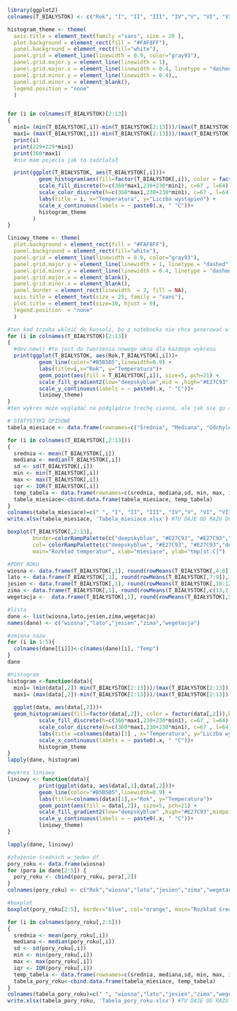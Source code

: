 ```r
library(ggplot2)
colnames(T_BIAŁYSTOK) <- c("Rok", "I", "II", "III", "IV","V", "VI", "VII", "VIII", "IX", "X", "XI", "XII" )

```


```r
histogram_theme <- theme(
  axis.title = element_text(family ="sans", size = 20 ),
  plot.background = element_rect(fill = "#FAF8FF"),
  panel.background = element_rect(fill="white"),
  panel.grid = element_line(linewidth = 0.9, color="gray93"),
  panel.grid.major.y = element_line(linewidth = 1),
  panel.grid.major.x = element_line(linewidth = 0.4, linetype = "dashed"),
  panel.grid.minor.y = element_line(linewidth = 0.4),,
  panel.grid.minor.x = element_blank(),
  legend.position = "none"
  )


for (i in colnames(T_BIAŁYSTOK)[2:13])
{
  min1= (min(T_BIAŁYSTOK[,i])-min(T_BIAŁYSTOK[2:13]))/(max(T_BIAŁYSTOK[2:13]) - min(T_BIAŁYSTOK[2:13]))
  max1= (max(T_BIAŁYSTOK[,i])-min(T_BIAŁYSTOK[2:13]))/(max(T_BIAŁYSTOK[2:13]) - min(T_BIAŁYSTOK[2:13]))
  print(i)
  print(229+229*min1)
  print(360*max1)
  #nie mam pojecia jak to zadziałał

  print(ggplot(T_BIAŁYSTOK, aes(T_BIAŁYSTOK[,i]))+
          geom_histogram(aes(fill=factor(T_BIAŁYSTOK[,i]), color = factor(T_BIAŁYSTOK[,i])),bins = 8) +
          scale_fill_discrete(h=c(360*max1,230+230*min1), c=67 , l=64) +
          scale_color_discrete(h=c(360*max1,230+230*min1), c=67 , l=64)+
          labs(title = i, x="Temperatura", y="Liczba wystąpień") +
          scale_x_continuous(labels = ~ paste0(.x, " °C"))+
          histogram_theme
        )
}
```


```r

liniowy_theme <- theme(
  plot.background = element_rect(fill = "#FAF8FF"),
  panel.background = element_rect(fill="white"),
  panel.grid = element_line(linewidth = 0.9, color="gray93"),
  panel.grid.major.y = element_line(linewidth = 1, linetype = "dashed"),
  panel.grid.minor.y = element_line(linewidth = 0.4, linetype = "dashed"),
  panel.grid.major.x = element_blank(),
  panel.grid.minor.x = element_blank(),
  panel.border = element_rect(linewidth  = 2, fill = NA),
  axis.title = element_text(size = 25, family = "sans"),
  plot.title = element_text(size=30, hjust = 0),
  legend.position  = "none"
  )

#ten kod trzeba wkleić do konsoli, bo z notebooka nie chce generować w oknie
for (i in colnames(T_BIAŁYSTOK)[2:13])
{
  #dev.new() #to jest do tworzenia nowego okna dla każdego wykresu
  print(ggplot(T_BIAŁYSTOK, aes(Rok,T_BIAŁYSTOK[,i]))+ 
          geom_line(color="#B5B5B5",linewidth=0.9) + 
          labs(title=i,x="Rok", y="Temperatura")+ 
          geom_point(aes(fill = T_BIAŁYSTOK[,i]), size=5, pch=21) +
          scale_fill_gradient2(low="deepskyblue",mid = ,high="#E27C93",midpoint = 7,limits=c(min(T_BIAŁYSTOK[2:13]),max(T_BIAŁYSTOK[2:13]))) + 
          scale_y_continuous(labels = ~ paste0(.x, " °C"))+
          liniowy_theme)
}
#ten wykres może wyglądać na podglądzie trochę ciasno, ale jak się go otworzy w pełnym oknie to jest dobrze
```


```r
# STATYSTYKI OPISOWE
tabela_miesiace <- data.frame(rownames=c("Średnia", "Mediana", "Odchylenie Standardowe", "Minimum", "Maximum", "Rozstęp miedzykwartylowy"))

for (i in colnames(T_BIAŁYSTOK[,2:13]))
{
  srednia <- mean(T_BIAŁYSTOK[,i])
  mediana <- median(T_BIAŁYSTOK[,i])
  sd <- sd(T_BIAŁYSTOK[,i])
  min <- min(T_BIAŁYSTOK[,i])
  max <- max(T_BIAŁYSTOK[,i])
  iqr <- IQR(T_BIAŁYSTOK[,i])
  temp_tabela <- data.frame(rownames=c(srednia, mediana,sd, min, max, iqr))
  tabela_miesiace<-cbind.data.frame(tabela_miesiace, temp_tabela)
}
colnames(tabela_miesiace)=c(" ", "I", "II", "III", "IV","V", "VI", "VII", "VIII", "IX", "X", "XI", "XII" )
write.xlsx(tabela_miesiace, 'Tabela_miesiace.xlsx') #TU DAJE OD RAZU DO WORKING DIRECTORY


```

```r
boxplot(T_BIAŁYSTOK[,2:13], 
        border=colorRampPalette(c("deepskyblue", "#E27C93", "#E27C93","deepskyblue"))( 12), 
        col= colorRampPalette(c("deepskyblue", "#E27C93", "#E27C93","deepskyblue"))( 12), 
        main="Rozkład temperatur", xlab="miesiące", ylab="tmp[st.C]")

```

```r
#PORY ROKU
wiosna <- data.frame(T_BIAŁYSTOK[,1], round(rowMeans(T_BIAŁYSTOK[,4:6]),3))
lato <- data.frame(T_BIAŁYSTOK[,1], round(rowMeans(T_BIAŁYSTOK[,7:9]),3))
jesien <- data.frame(T_BIAŁYSTOK[,1], round(rowMeans(T_BIAŁYSTOK[,10:12]),3))
zima <- data.frame(T_BIAŁYSTOK[,1], round(rowMeans(T_BIAŁYSTOK[,c(13,2,3)]),3))
wegetacja <-  data.frame(T_BIAŁYSTOK[,1], round(rowMeans(T_BIAŁYSTOK[,5:11]),3))

#lista
dane <- list(wiosna,lato,jesien,zima,wegetacja)
names(dane) <- c("wiosna","lato","jesien","zima","wegetacja")

#zmiana nazw
for (i in 1:5){
  colnames(dane[[i]])<-c(names(dane)[i], "Temp")
}
dane

#histogram
histogram <-function(data){
  min1= (min(data[,2])-min(T_BIAŁYSTOK[2:13]))/(max(T_BIAŁYSTOK[2:13]) - min(T_BIAŁYSTOK[2:13]))
  max1= (max(data[,2])-min(T_BIAŁYSTOK[2:13]))/(max(T_BIAŁYSTOK[2:13]) - min(T_BIAŁYSTOK[2:13]))
  
  ggplot(data, aes(data[,2]))+
  geom_histogram(aes(fill=factor(data[,2]), color = factor(data[,2])),bins = 8) +
          scale_fill_discrete(h=c(360*max1,230+230*min1), c=67 , l=64) +
          scale_color_discrete(h=c(360*max1,230+230*min1), c=67 , l=64)+
          labs(title =colnames(data)[1] , x="Temperatura", y="Liczba wystąpień") +
          scale_x_continuous(labels = ~ paste0(.x, " °C"))+
          histogram_theme
}
lapply(dane, histogram)

#wykres liniowy
liniowy <- function(data){
          print(ggplot(data, aes(data[,1],data[,2]))+
          geom_line(color="#B5B5B5",linewidth=0.9) + 
          labs(title=colnames(data)[1],x="Rok", y="Temperatura")+ 
          geom_point(aes(fill = data[,2]), size=5, pch=21) +
          scale_fill_gradient2(low="deepskyblue" ,high="#E27C93",midpoint = 7,limits=c(min(T_BIAŁYSTOK[2:13]),max(T_BIAŁYSTOK[2:13]))) + 
          scale_y_continuous(labels = ~ paste0(.x, " °C"))+
          liniowy_theme)
}

lapply(dane, liniowy)

#złożenie średnich w jeden df
pory_roku <- data.frame(wiosna)
for (pora in dane[2:5]) {
  pory_roku <- cbind(pory_roku, pora[,2])
}
colnames(pory_roku) <- c("Rok","wiosna","lato","jesien","zima","wegetacja")

#boxplot 
boxplot(pory_roku[2:5], border="blue", col="orange", main="Rozkład średnich temperatur", xlab="pory roku", ylab="tmp[st.C]")
```


```r
for (i in colnames(pory_roku[,2:5]))
{
  srednia <- mean(pory_roku[,i])
  mediana <- median(pory_roku[,i])
  sd <- sd(pory_roku[,i])
  min <- min(pory_roku[,i])
  max <- max(pory_roku[,i])
  iqr <- IQR(pory_roku[,i])
  temp_tabela <- data.frame(rownames=c(srednia, mediana,sd, min, max, iqr))
  tabela_pory_roku<-cbind.data.frame(tabela_miesiace, temp_tabela)
}
colnames(tabela_pory_roku)=c(" ", "wiosna","lato","jesien","zima","wegetacja")
write.xlsx(tabela_pory_roku, 'Tabela_pory_roku.xlsx') #TU DAJE OD RAZU DO WORKING DIRECTORY
```

